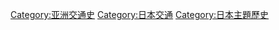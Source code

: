{{Commonscat|History of transport in Japan}}

[[Category:亚洲交通史|Category:亚洲交通史]]
[[Category:日本交通|Category:日本交通]]
[[Category:日本主題歷史|Category:日本主題歷史]]